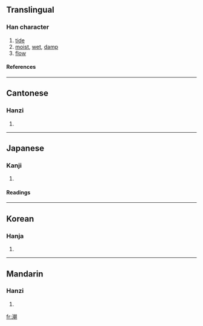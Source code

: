 ==Translingual==
===Han character===
{{Han char|rn=85|rad=水|as=12|sn=15|four=3712<sub>0</sub>|canj=水十十月 (EJJB)}}
# [[tide]]
# [[moist]], [[wet]], [[damp]]
# [[flow]]
====References====
{{Han ref|kx=0650.190|dkj=18277|dj=1060.180|hdz=31737.050|uh=6F6E|ud=28526|bh=BCE9|bd=48361}}

----
==Cantonese==
===Hanzi===
{{yue-hanzi|jyut=|y=chiu4}}
# {{defn|Cantonese}}

----
==Japanese==
===Kanji===
{{ja-kanji|grade=6|rs=水12}}
# {{defn|Japanese}}
====Readings====
{{ja-readings|on=[[ちょう]] (chō)|kun=[[しお]] (shio), [[うしお]] (ushio)}}

----
==Korean==
===Hanja===
{{ko-hanja|hangeul=[[조]]|eumhun=|rv=jo|mr=cho|y=co}}
# {{defn|Korean}}

----
==Mandarin==
===Hanzi===
{{cmn-hanzi|pin=[[cháo]] (chao2), [[yín]] (yin2)|wg=ch'ao<sup>2</sup>, yin<sup>2</sup>}}
# {{defn|Mandarin}}

[[fr:潮]]